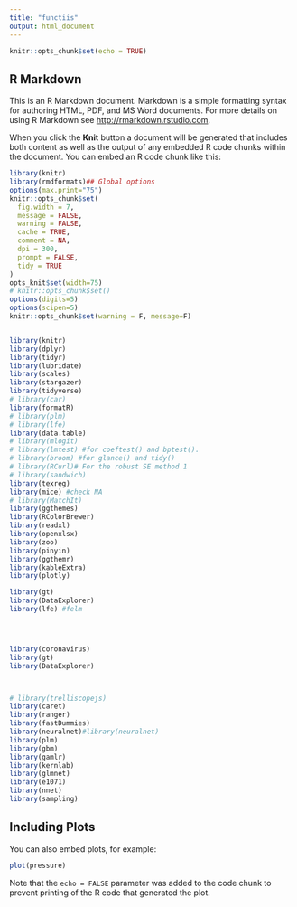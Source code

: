 ```yaml
---
title: "functiis"
output: html_document
---
```


```r
knitr::opts_chunk$set(echo = TRUE)
```

## R Markdown

This is an R Markdown document. Markdown is a simple formatting syntax for authoring HTML, PDF, and MS Word documents. For more details on using R Markdown see <http://rmarkdown.rstudio.com>.

When you click the **Knit** button a document will be generated that includes both content as well as the output of any embedded R code chunks within the document. You can embed an R code chunk like this:

```r
library(knitr)
library(rmdformats)## Global options
options(max.print="75")
knitr::opts_chunk$set(
  fig.width = 7,
  message = FALSE,
  warning = FALSE,
  cache = TRUE,
  comment = NA,
  dpi = 300,
  prompt = FALSE,
  tidy = TRUE
)
opts_knit$set(width=75)
# knitr::opts_chunk$set()
options(digits=5)
options(scipen=5)
knitr::opts_chunk$set(warning = F, message=F)


library(knitr)
library(dplyr)
library(tidyr)
library(lubridate)
library(scales)
library(stargazer)
library(tidyverse)
# library(car)
library(formatR)
# library(plm)
# library(lfe)
library(data.table)
# library(mlogit)
# library(lmtest) #for coeftest() and bptest().
# library(broom) #for glance() and tidy()
# library(RCurl)# For the robust SE method 1
# library(sandwich)
library(texreg) 
library(mice) #check NA
# library(MatchIt)
library(ggthemes)
library(RColorBrewer)
library(readxl)
library(openxlsx)
library(zoo)
library(pinyin)
library(ggthemr)
library(kableExtra)
library(plotly)

library(gt)
library(DataExplorer)
library(lfe) #felm




library(coronavirus)
library(gt)
library(DataExplorer)



# library(trelliscopejs)
library(caret)
library(ranger)
library(fastDummies)
library(neuralnet)#library(neuralnet)
library(plm)
library(gbm)
library(gamlr)
library(kernlab)
library(glmnet)
library(e1071)
library(nnet)
library(sampling)
```

## Including Plots

You can also embed plots, for example:

```r
plot(pressure)
```

Note that the `echo = FALSE` parameter was added to the code chunk to prevent printing of the R code that generated the plot.
